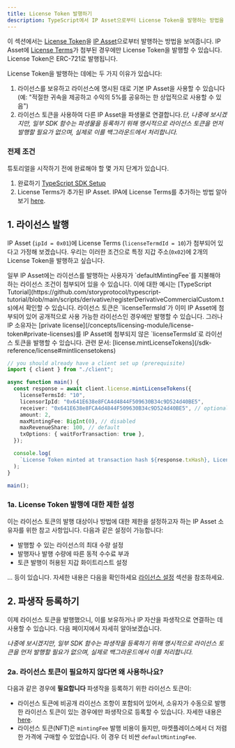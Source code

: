 ```yaml
---
title: License Token 발행하기
description: TypeScript에서 IP Asset으로부터 License Token을 발행하는 방법을 알아보세요.
---
```


이 섹션에서는 [License Token](/concepts/licensing-module/license-token)을 [IP Asset](/concepts/ip-asset)으로부터 발행하는 방법을 보여줍니다. IP Asset에 [License Terms](/concepts/licensing-module/license-terms)가 첨부된 경우에만 License Token을 발행할 수 있습니다. License Token은 ERC-721로 발행됩니다.

License Token을 발행하는 데에는 두 가지 이유가 있습니다:

1. 라이선스를 보유하고 라이선스에 명시된 대로 기본 IP Asset을 사용할 수 있습니다(예: "적절한 귀속을 제공하고 수익의 5%를 공유하는 한 상업적으로 사용할 수 있음")
2. 라이선스 토큰을 사용하여 다른 IP Asset을 파생물로 연결합니다.*단, 나중에 보시겠지만, 일부 SDK 함수는 파생물을 등록하기 위해 명시적으로 라이선스 토큰을 먼저 발행할 필요가 없으며, 실제로 이를 백그라운드에서 처리합니다.*

### 전제 조건

튜토리얼을 시작하기 전에 완료해야 할 몇 가지 단계가 있습니다.

1. 완료하기 [TypeScript SDK Setup](/developers/typescript-sdk/setup)
2. License Terms가 추가된 IP Asset. IPA에 License Terms를 추가하는 방법 알아보기 [here](/developers/typescript-sdk/attach-terms).

## 1. 라이선스 발행

IP Asset (`ipId = 0x01`)에 License Terms (`licenseTermdId = 10`)가 첨부되어 있다고 가정해 보겠습니다. 우리는 이러한 조건으로 특정 지갑 주소(`0x02`)에 2개의 License Token을 발행하고 싶습니다.

<Warning>
  일부 IP Asset에는 라이선스를 발행하는 사용자가 `defaultMintingFee`를 지불해야 하는 라이선스 조건이 첨부되어 있을 수 있습니다. 이에 대한 예시는 [TypeScript Tutorial](https://github.com/storyprotocol/typescript-tutorial/blob/main/scripts/derivative/registerDerivativeCommercialCustom.ts)에서 확인할 수 있습니다.
</Warning>

<Note>
  라이선스 토큰은 `licenseTermsId`가 이미 IP Asset에 첨부되어 있어 공개적으로 사용 가능한 라이선스인 경우에만 발행할 수 있습니다. 그러나 IP 소유자는 [private license](/concepts/licensing-module/license-token#private-licenses)를 IP Asset에 첨부되지 않은 `licenseTermsId`로 라이선스 토큰을 발행할 수 있습니다.
</Note>

<Info>
  관련 문서:
  [license.mintLicenseTokens](/sdk-reference/license#mintlicensetokens)
</Info>

```typescript main.ts
// you should already have a client set up (prerequisite)
import { client } from "./client";

async function main() {
  const response = await client.license.mintLicenseTokens({
    licenseTermsId: "10",
    licensorIpId: "0x641E638e8FCA4d4844F509630B34c9D524d40BE5",
    receiver: "0x641E638e8FCA4d4844F509630B34c9D524d40BE5", // optional. if not provided, it will go to the tx sender
    amount: 2,
    maxMintingFee: BigInt(0), // disabled
    maxRevenueShare: 100, // default
    txOptions: { waitForTransaction: true },
  });

  console.log(
    `License Token minted at transaction hash ${response.txHash}, License IDs: ${response.licenseTokenIds}`
  );
}

main();
```

### 1a. License Token 발행에 대한 제한 설정

이는 라이선스 토큰의 발행 대상이나 방법에 대한 제한을 설정하고자 하는 IP Asset 소유자를 위한 참고 사항입니다. 다음과 같은 설정이 가능합니다:

* 발행할 수 있는 라이선스의 최대 수량 설정
* 발행자나 발행 수량에 따른 동적 수수료 부과
* 토큰 발행이 허용된 지갑 화이트리스트 설정

... 등이 있습니다. 자세한 내용은 다음을 확인하세요 [라이선스 설정](/concepts/licensing-module/license-config) 섹션을 참조하세요.

## 2. 파생작 등록하기

이제 라이선스 토큰을 발행했으니, 이를 보유하거나 IP 자산을 파생작으로 연결하는 데 사용할 수 있습니다. 다음 페이지에서 자세히 알아보겠습니다.

*나중에 보시겠지만, 일부 SDK 함수는 파생작을 등록하기 위해 명시적으로 라이선스 토큰을 먼저 발행할 필요가 없으며, 실제로 백그라운드에서 이를 처리합니다.*

### 2a. 라이선스 토큰이 필요하지 않다면 왜 사용하나요?

다음과 같은 경우에 **필요합니다** 파생작을 등록하기 위한 라이선스 토큰이:

* 라이선스 토큰에 비공개 라이선스 조항이 포함되어 있어서, 소유자가 수동으로 발행한 라이선스 토큰이 있는 경우에만 파생작으로 등록할 수 있습니다. 자세한 내용은 [here](/concepts/licensing-module/license-token#private-licenses).
* 라이선스 토큰(NFT)은 `mintingFee` 발행 비용이 들지만, 마켓플레이스에서 더 저렴한 가격에 구매할 수 있었습니다. 이 경우 더 비싼 `defaultMintingFee`.
